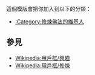 {{Userbox
  |id=[[文件:Dharma Wheel.svg|40px]]
  |id-c=#ffe496
  |info=這個用户是'''[[四念處]]'''修習者。
  |info-c=#ffe496
  |info-s=10
  |border-c=#ffb466
}}
<includeonly>
[[Category:修煉佛法的維基人|{{PAGENAME}}]]
</includeonly>
<noinclude>
<p style="clear: both; padding-top: 2em">
這個模版會把你加入到以下的分類：
* [[:Category:修煉佛法的維基人]]

== 參見 ==
* [[Wikipedia:用戶框/興趣]]
* [[Wikipedia:用戶框/修煉]]
</p>
</noinclude>